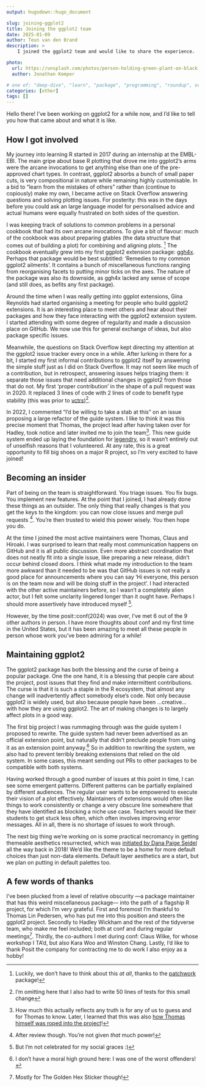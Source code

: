 ```yaml
---
output: hugodown::hugo_document

slug: joining-ggplot2
title: Joining the ggplot2 team
date: 2025-01-09
author: Teun van den Brand
description: >
    I joined the ggplot2 team and would like to share the experience.

photo:
  url: https://unsplash.com/photos/person-holding-green-plant-on-black-pot-CbZh3kaPxrE
  author: Jonathan Kemper

# one of: "deep-dive", "learn", "package", "programming", "roundup", or "other"
categories: [other] 
tags: []
---
```


<!--
TODO:
* [ ] Look over / edit the post's title in the yaml
* [ ] Edit (or delete) the description; note this appears in the Twitter card
* [ ] Pick category and tags (see existing with `hugodown::tidy_show_meta()`)
* [ ] Find photo & update yaml metadata
* [ ] Create `thumbnail-sq.jpg`; height and width should be equal
* [ ] Create `thumbnail-wd.jpg`; width should be >5x height
* [ ] `hugodown::use_tidy_thumbnails()`
* [ ] Add intro sentence, e.g. the standard tagline for the package
* [ ] `usethis::use_tidy_thanks()`
-->

Hello there! I've been working on ggplot2 for a while now, and I'd like to tell you how that came about and what it is like.

## How I got involved

My journey into learning R started in 2017 during an internship at the EMBL-EBI.
The main gripe about base R plotting that drove me into ggplot2's arms were the arcane invocations to get anything else than one of the pre-approved chart types.
In contrast, ggplot2 absorbs a bunch of small paper cuts, is very compositional in nature while remaining highly customisable.
In a bid to "learn from the mistakes of others" rather than (continue to copiously) make my own, I became active on Stack Overflow answering questions and solving plotting issues. 
For posterity: this was in the days before you could ask an large language model for personalised advice and actual humans were equally frustrated on both sides of the question.

I was keeping track of solutions to common problems in a personal cookbook that had its own arcane invocations.
To give a bit of flavour: much of the cookbook was about preparing gtables (the data structure that comes out of building a plot) for combining and aligning plots. ^[Luckily, we don't have to think about this *at all*, thanks to the [patchwork](https://patchwork.data-imaginist.com/) package!]
The cookbook eventually grew into my first ggplot2 extension package: [ggh4x](https://teunbrand.github.io/ggh4x/).
Perhaps that package would be best subtitled: 'Remedies to my common ggplot2 ailments'.
It contains a bunch of miscellaneous functions ranging from reorganising facets to putting minor ticks on the axes.
The nature of the package was also its downside, as ggh4x lacked any sense of scope (and still does, as befits any first package).

Around the time when I was really getting into ggplot extensions, Gina Reynolds had started organising a meeting for people who build ggplot2 extensions.
It is an interesting place to meet others and hear about their packages and how they face interacting with the ggplot2 extension system.
I started attending with some degree of regularity and made a discussion place on GitHub.
We now use this for general exchange of ideas, but also package specific issues.

Meanwhile, the questions on Stack Overflow kept directing my attention at the ggplot2 issue tracker every once in a while.
After lurking in there for a bit, I started my first informal contributions to ggplot2 itself by answering the simple stuff just as I did on Stack Overflow.
It may not seem like much of a contribution, but in retrospect, answering issues helps triaging them: it separate those issues that need additional changes in ggplot2 from those that do not.
My first 'proper contribution' in the shape of a pull request was in 2020.
It replaced 3 lines of code with 2 lines of code to benefit type stability (this was prior to [vctrs](https://vctrs.r-lib.org/))^[I'm omitting here that I also had to write 50 lines of tests for this small change].

In 2022, I commented "I'd be willing to take a stab at this" on an issue proposing a large refactor of the guide system.
I like to think it was this precise moment that Thomas, the project lead after having taken over for Hadley, took notice and later invited me to join the team^[How much this actually reflects any truth is for any of us to guess and for Thomas to know. Later, I learned that this was also [how Thomas himself was roped into the project](https://www.data-imaginist.com/posts/2016-10-31-becoming-the-intern/)!].
This new guide system ended up laying the foundation for [legendry](https://teunbrand.github.io/legendry/), so it wasn't entirely out of unselfish reasons that I volunteered.
At any rate, this is a great opportunity to fill big shoes on a major R project, so I'm very excited to have joined!

## Becoming an insider

Part of being on the team is straightforward. 
You triage issues. 
You fix bugs. 
You implement new features.
At the point that I joined, I had already done these things as an outsider.
The only thing that really changes is that you get the keys to the kingdom: you can now close issues and merge pull requests ^[After review though. You're not given *that* much power!].
You're then trusted to wield this power wisely.
You then hope you do.

At the time I joined the most active maintainers were Thomas, Claus and Hiroaki.
I was surprised to learn that really most communication happens on GitHub and it is all public discussion.
Even more abstract coordination that does not neatly fit into a single issue, like preparing a new release, didn't occur behind closed doors.
I think what made my introduction to the team more awkward than it needed to be was that GitHub issues is not really a good place for announcements where you can say 'Hi everyone, this person is on the team now and will be doing stuff in the project'.
I had interacted with the other active maintainers before, so I wasn't a completely alien actor, but I felt some unclarity lingered longer than it ought have.
Perhaps I should more assertively have introduced myself ^[But I'm not celebrated for my social graces :)].

However, by the time posit::conf(2024) was over, I've met 6 out of the 9 other authors in person.
I have more thoughts about conf and my first time in the United States, but it has been amazing to meet all these people in person whose work you've been admiring for a while!

## Maintaining ggplot2

The ggplot2 package has both the blessing and the curse of being a popular package.
One the one hand, it is a blessing that people care about the project, post issues that they find and make intermittent contributions.
The curse is that it is such a staple in the R ecosystem, that almost any change will inadvertently affect somebody else's code.
Not only because ggplot2 is widely used, but also because people have been ...creative... with how they are using ggplot2.
The art of making changes is to largely affect plots in a good way.

The first big project I was rummaging through was the guide system I proposed to rewrite.
The guide system had never been advertised as an official extension point, but naturally that didn't preclude people from using it as an extension point anyway.^[I don't have a moral high ground here: I was one of the worst offenders!]
So in addition to rewriting the system, we also had to prevent terribly breaking extensions that relied on the old system.
In some cases, this meant sending out PRs to other packages to be compatible with both systems.

Having worked through a good number of issues at this point in time, I can see some emergent patterns.
Different patterns can be partially explained by different audiences.
The regular user wants to be empowered to execute their vision of a plot effectively.
Maintainers of extensions would often like things to work consistently or change a very obscure line somewhere that they have identified as blocking a niche use case.
Teachers would like their students to get stuck less often, which often involves improving error messages.
All in all, there is no shortage of issues to work through.

The next big thing we're working on is some practical necromancy in getting themeable aesthetics resurrected, which was [initiated by Dana Paige Seidel](https://www.danaseidel.com/2018-09-01-ATidySummer/) all the way back in 2018!
We'd like the theme to be a home for more default choices than just non-data elements.
Default layer aesthetics are a start, but we plan on putting in default palettes too.

## A few words of thanks

I've been plucked from a level of relative obscurity —a package maintainer that has this weird miscellaneous package— into the path of a flagship R project, for which I'm very grateful. 
First and foremost I'm thankful to Thomas Lin Pedersen, who has put me into this position and steers the ggplot2 project. 
Secondly to Hadley Wickham and the rest of the tidyverse team, who make me feel included; both at conf and during regular meetings^[Mostly for The Golden Hex Sticker though!].
Thirdly, the co-authors I met during conf: Claus Wilke, for whose workshop I TA'd, but also Kara Woo and Winston Chang.
Lastly, I'd like to thank Posit the company for contracting me to do work I also enjoy as a hobby!

